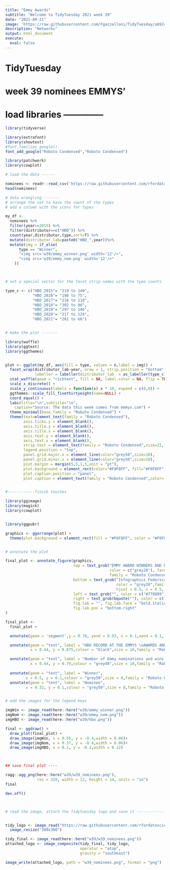 ```yaml
---
title: "Emmy Awards"
subtitle: "Welcome to TidyTuesday 2021 week 39"
date: "2021-09-21"
image: 'https://raw.githubusercontent.com/Fgazzelloni/TidyTuesday/ab924a20bbe270bab306f4b13df0daaa6e53ffeb/data/2021/w39_emmy_awards/w39_emmy_awards.png'
description: "Networks"
output: html_document
execute: 
  eval: false
---
```



# TidyTuesday
# week 39 nominees EMMYS'

# load libraries --------------
```r

library(tidyverse)

library(extrafont)
library(showtext)
#font_families_google()
font_add_google("Roboto Condensed","Roboto Condensed")

library(patchwork)
library(cowplot)

# load the data ------

nominees <- readr::read_csv('https://raw.githubusercontent.com/rfordatascience/tidytuesday/master/data/2021/2021-09-21/nominees.csv')
head(nominees)

# data wrangling -------
# arrange the set to have the count of the types
# add a column with the icons for types

my_df <-
  nominees %>%
  filter(year>=2015) %>%
  filter(distributor==c("HBO")) %>%
  count(year,distributor,type,sort=T) %>%
  mutate(distributor_lab=paste0("HBO_",year))%>%
  mutate(img = if_else(
      type == "Winner",
      "<img src='w39/emmy_winner.png' width='12'/>",
      "<img src='w39/emmy_nom.png' width='12'/>"
    ))



# set a special vector for the facet strip names with the type counts

type_c <- c("HBO_2015"= "219 to 140",
            "HBO_2016"= "198 to 75",
            "HBO_2017"= "216 to 118",
            "HBO_2018"= "302 to 96",
            "HBO_2019"= "297 to 146",
            "HBO_2020"= "217 to 124",
            "HBO_2021"= "261 to 66") 


# make the plot -------

library(waffle)
library(ggtext)
library(ggthemes)


plot <- ggplot(my_df, aes(fill = type, values = n,label = img)) +
  facet_wrap(distributor_lab~year, nrow = 1, strip.position = "bottom",
             labeller = labeller(distributor_lab  = as_labeller(type_c))) +
  stat_waffle(geom = "richtext", fill = NA, label.color = NA, flip = TRUE, n_rows = 10) +
  scale_x_discrete() + 
  scale_y_continuous(labels = function(x) x * 10, expand = c(0,0)) +
  ggthemes::scale_fill_fivethirtyeight(name=NULL) +
  coord_equal() +
  labs(title="\n",subtitle="\n",
    caption="Source: The data this week comes from emmys.com") +
  theme_minimal(base_family = "Roboto Condensed") +
  theme(text=element_text(family = "Roboto Condensed"),
        axis.ticks.y = element_blank(),
        axis.title.y = element_blank(),
        axis.title.x = element_blank(),
        axis.text.y = element_blank(),
        axis.text.x = element_blank(),
        strip.text = element_text(family = "Roboto Condensed",size=22,face="bold"),
        legend.position = "top",
        panel.grid.major.x = element_line(color="grey50",size=10),
        panel.grid.minor.x = element_line(color="grey50",size=10),
        plot.margin = margin(5,5,1,5,unit = "pt"),
        plot.background = element_rect(color="#F0F8FF", fill="#F0F8FF"),
        plot.caption.position = "panel",
        plot.caption = element_text(family = "Roboto Condensed",color= "grey40", face="bold",size=30, hjust=0,vjust=-1)) 


#------------finish touches

library(ggimage)
library(magick)
library(cowplot)


library(ggpubr)

graphics <- ggarrange(plot) +
  theme(plot.background = element_rect(fill = "#F0F8FF", color = "#F0F8FF"))


# annotate the plot

final_plot <- annotate_figure(graphics,
                              top = text_grob("EMMY AWARD WINNERS AND NOMINEES",
                                              color = c("grey28"), face = "bold", size = 34,
                                              family = "Roboto Condensed"),
                              bottom = text_grob("Infographics Federica Gazzelloni DataSource: TidyTuesday week39",
                                                 color = "grey28",family = "Roboto Condensed",
                                                 hjust = 0.5, x = 0.5, face = "bold.italic", size = 24),
                              left = text_grob("", color = c("#778899"), rot = 90,size = 12),
                              right = text_grob(bquote(""), color = c("#778899"),rot = 90,size = 10),
                              fig.lab = "", fig.lab.face = "bold.italic",fig.lab.size = 8,
                              fig.lab.pos = "bottom.right"
)

final_plot <-
  final_plot +

  annotate(geom = 'segment',y = 0.78, yend = 0.93, x = 0.1,xend = 0.1, color="#8A2BE2", size = 9) +

  annotate(geom = "text", label = "HBO RECORD AT THE EMMYS \nAWARDS AND NOMINEES",
           x = 0.44, y = 0.875,colour = "black",size = 16,family = "Roboto Condensed",fontface="bold") +

  annotate(geom = "text", label = "Number of Emmy nominations and wins for HBO",
           x = 0.44, y = 0.79,colour = "grey40",size = 10,family = "Roboto Condensed") +
  
  annotate(geom = "text", label = "Winner",
         x = 0.5, y = 0.1,colour = "grey50",size = 8,family = "Roboto Condensed") +
  annotate(geom = "text", label = "Nominee",
         x = 0.32, y = 0.1,colour = "grey50",size = 8,family = "Roboto Condensed") 


# add the images for the legend keys 

imgWin <- image_read(here::here("w39/emmy_winner.png"))
imgNom <- image_read(here::here("w39/emmy_nom.png"))
imgHBO <- image_read(here::here("w39/hbo.png"))

final <- ggdraw() +
  draw_plot(final_plot) +
  draw_image(imgWin, x = 0.55, y = -0.4,width = 0.06)+
  draw_image(imgNom, x = 0.37, y = -0.4,width = 0.06)+
  draw_image(imgHBO, x = 0.1, y = -0.1,width = 0.12)



## save final plot ----

ragg::agg_png(here::here("w39/w39_nominees.png"),
              res = 320, width = 12, height = 14, units = "in")
final

dev.off()



# read the image, attach the Tidytuesday logo and save it --------------------------


tidy_logo <- image_read("https://raw.githubusercontent.com/rfordatascience/tidytuesday/master/static/plot_logo.png") %>%
  image_resize("300x300")

tidy_final <- image_read(here::here("w39/w39_nominees.png"))
attached_logo <- image_composite(tidy_final, tidy_logo,
                                 operator = "atop",
                                 gravity = "southeast")

image_write(attached_logo, path = "w39_nominees.png", format = "png")

```
